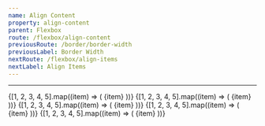 ```yaml
---
name: Align Content
property: align-content
parent: Flexbox
route: /flexbox/align-content
previousRoute: /border/border-width
previousLabel: Border Width
nextRoute: /flexbox/align-items
nextLabel: Align Items
---
```



<UtilityInfo pattern="content-{start|center|end|around|between}" />

---

<Grid minWidth="250px">
  <InfoBox caption="Start" pattern="content-start">
    <Box className="flex flex-wrap h-32 content-start bg-blue-100 p-1 rounded">
      {[1, 2, 3, 4, 5].map((item) => (
        <Box key={`flex-content-start-${item}`} className="w-1/3 p-1">
          <Box className="bg-blue-400 rounded-sm text-blue-100 text-sm bold flex items-center justify-center p-2">
            {item}
          </Box>
        </Box>
      ))}
    </Box>
  </InfoBox>
  <InfoBox caption="Center" pattern="content-center">
    <Box className="flex flex-wrap h-32 content-center bg-blue-100 p-1 rounded">
      {[1, 2, 3, 4, 5].map((item) => (
        <Box key={`flex-content-center-${item}`} className="w-1/3 p-1">
          <Box className="bg-blue-400 rounded-sm text-blue-100 text-sm bold flex items-center justify-center p-2">
            {item}
          </Box>
        </Box>
      ))}
    </Box>
  </InfoBox>
  <InfoBox caption="End" pattern="content-end">
    <Box className="flex flex-wrap h-32 content-end bg-blue-100 p-1 rounded">
      {[1, 2, 3, 4, 5].map((item) => (
        <Box key={`flex-content-end-${item}`} className="w-1/3 p-1">
          <Box className="bg-blue-400 rounded-sm text-blue-100 text-sm bold flex items-center justify-center p-2">
            {item}
          </Box>
        </Box>
      ))}
    </Box>
  </InfoBox>
  <InfoBox caption="Space Around" pattern="content-around">
    <Box className="flex flex-wrap h-32 content-around bg-blue-100 p-1 rounded">
      {[1, 2, 3, 4, 5].map((item) => (
        <Box key={`flex-content-around-${item}`} className="w-1/3 p-1">
          <Box className="bg-blue-400 rounded-sm text-blue-100 text-sm bold flex items-center justify-center p-2">
            {item}
          </Box>
        </Box>
      ))}
    </Box>
  </InfoBox>
  <InfoBox caption="Space Between" pattern="content-between">
    <Box className="flex flex-wrap h-32 content-between bg-blue-100 p-1 rounded">
      {[1, 2, 3, 4, 5].map((item) => (
        <Box key={`flex-content-between-${item}`} className="w-1/3 p-1">
          <Box className="bg-blue-400 rounded-sm text-blue-100 text-sm bold flex items-center justify-center p-2">
            {item}
          </Box>
        </Box>
      ))}
    </Box>
  </InfoBox>
</Grid>
